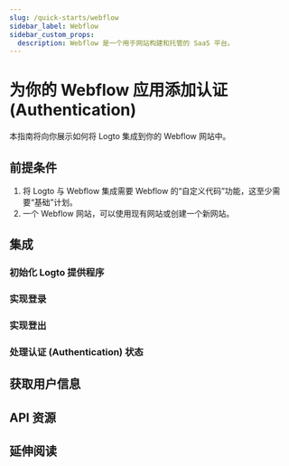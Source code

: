 ```yaml
---
slug: /quick-starts/webflow
sidebar_label: Webflow
sidebar_custom_props:
  description: Webflow 是一个用于网站构建和托管的 SaaS 平台。
---
```




# 为你的 Webflow 应用添加认证 (Authentication)

本指南将向你展示如何将 Logto 集成到你的 Webflow 网站中。

<GuideTip />

## 前提条件

1. 将 Logto 与 Webflow 集成需要 Webflow 的“自定义代码”功能，这至少需要“基础”计划。
2. 一个 Webflow 网站，可以使用现有网站或创建一个新网站。

## 集成

### 初始化 Logto 提供程序

<InitClient />

### 实现登录

<ImplementSignIn />

### 实现登出

<ImplementSignOut />

### 处理认证 (Authentication) 状态

<HandleAuthenticationStatus />

<Checkpoint />

## 获取用户信息

<GetUserInformation />

## API 资源

<ApiResources />

## 延伸阅读

<FurtherReadings />
